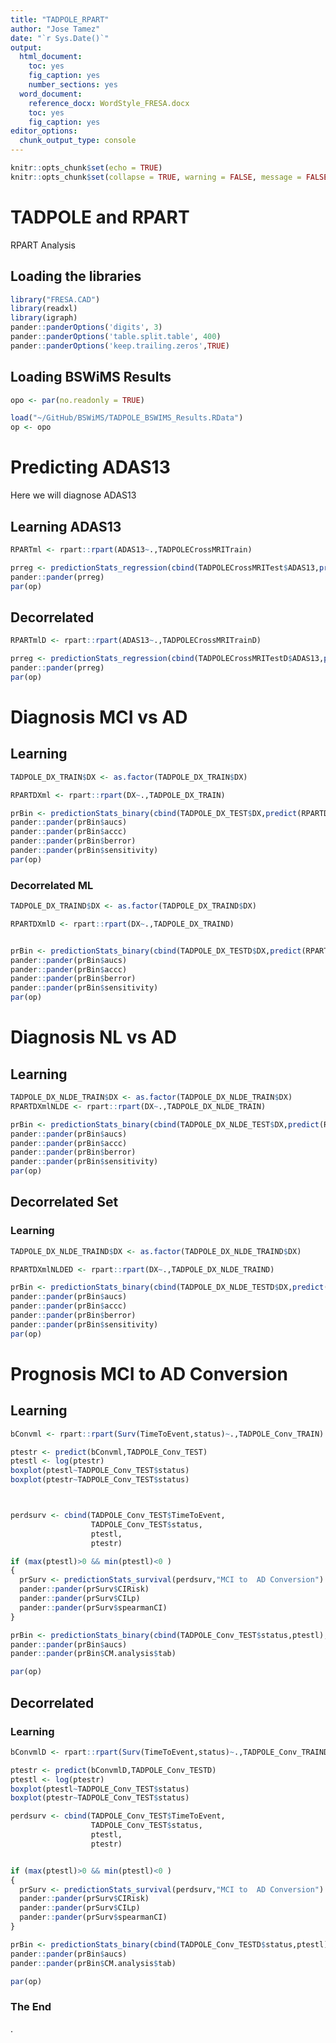 ```yaml
---
title: "TADPOLE_RPART"
author: "Jose Tamez"
date: "`r Sys.Date()`"
output: 
  html_document: 
    toc: yes
    fig_caption: yes
    number_sections: yes
  word_document: 
    reference_docx: WordStyle_FRESA.docx
    toc: yes
    fig_caption: yes
editor_options:
  chunk_output_type: console
---
```



```r
knitr::opts_chunk$set(echo = TRUE)
knitr::opts_chunk$set(collapse = TRUE, warning = FALSE, message = FALSE,comment = "#>")
```

# TADPOLE and RPART
RPART Analysis

## Loading the libraries

```r
library("FRESA.CAD")
library(readxl)
library(igraph)
pander::panderOptions('digits', 3)
pander::panderOptions('table.split.table', 400)
pander::panderOptions('keep.trailing.zeros',TRUE)

```

## Loading BSWiMS Results

```r
opo <- par(no.readonly = TRUE)

load("~/GitHub/BSWiMS/TADPOLE_BSWIMS_Results.RData")
op <- opo
```



# Predicting ADAS13

Here we will diagnose ADAS13


## Learning ADAS13

```r
RPARTml <- rpart::rpart(ADAS13~.,TADPOLECrossMRITrain)

prreg <- predictionStats_regression(cbind(TADPOLECrossMRITest$ADAS13,predict(RPARTml,TADPOLECrossMRITest)),"ADAS13")
pander::pander(prreg)
par(op)

```


## Decorrelated

```r
RPARTmlD <- rpart::rpart(ADAS13~.,TADPOLECrossMRITrainD)

prreg <- predictionStats_regression(cbind(TADPOLECrossMRITestD$ADAS13,predict(RPARTmlD,TADPOLECrossMRITestD)),"ADAS13")
pander::pander(prreg)
par(op)

```



# Diagnosis MCI vs AD

## Learning

```r
TADPOLE_DX_TRAIN$DX <- as.factor(TADPOLE_DX_TRAIN$DX)

RPARTDXml <- rpart::rpart(DX~.,TADPOLE_DX_TRAIN)

prBin <- predictionStats_binary(cbind(TADPOLE_DX_TEST$DX,predict(RPARTDXml,TADPOLE_DX_TEST)[,2]),"MCI vs Dementia")
pander::pander(prBin$aucs)
pander::pander(prBin$accc)
pander::pander(prBin$berror)
pander::pander(prBin$sensitivity)
par(op)

```



### Decorrelated ML

```r
TADPOLE_DX_TRAIND$DX <- as.factor(TADPOLE_DX_TRAIND$DX)

RPARTDXmlD <- rpart::rpart(DX~.,TADPOLE_DX_TRAIND)


prBin <- predictionStats_binary(cbind(TADPOLE_DX_TESTD$DX,predict(RPARTDXmlD,TADPOLE_DX_TESTD)[,2]),"NL vs Dementia")
pander::pander(prBin$aucs)
pander::pander(prBin$accc)
pander::pander(prBin$berror)
pander::pander(prBin$sensitivity)
par(op)

```



# Diagnosis NL vs AD

## Learning

```r
TADPOLE_DX_NLDE_TRAIN$DX <- as.factor(TADPOLE_DX_NLDE_TRAIN$DX)
RPARTDXmlNLDE <- rpart::rpart(DX~.,TADPOLE_DX_NLDE_TRAIN)

prBin <- predictionStats_binary(cbind(TADPOLE_DX_NLDE_TEST$DX,predict(RPARTDXmlNLDE,TADPOLE_DX_NLDE_TEST)[,2]),"NL vs Dementia")
pander::pander(prBin$aucs)
pander::pander(prBin$accc)
pander::pander(prBin$berror)
pander::pander(prBin$sensitivity)
par(op)

```


## Decorrelated Set

### Learning 

```r
TADPOLE_DX_NLDE_TRAIND$DX <- as.factor(TADPOLE_DX_NLDE_TRAIND$DX)

RPARTDXmlNLDED <- rpart::rpart(DX~.,TADPOLE_DX_NLDE_TRAIND)

prBin <- predictionStats_binary(cbind(TADPOLE_DX_NLDE_TESTD$DX,predict(RPARTDXmlNLDED,TADPOLE_DX_NLDE_TESTD)[,2]),"NL vs Dementia")
pander::pander(prBin$aucs)
pander::pander(prBin$accc)
pander::pander(prBin$berror)
pander::pander(prBin$sensitivity)
par(op)

```


# Prognosis MCI to AD Conversion


## Learning

```r


bConvml <- rpart::rpart(Surv(TimeToEvent,status)~.,TADPOLE_Conv_TRAIN)

ptestr <- predict(bConvml,TADPOLE_Conv_TEST)
ptestl <- log(ptestr)
boxplot(ptestl~TADPOLE_Conv_TEST$status)
boxplot(ptestr~TADPOLE_Conv_TEST$status)



perdsurv <- cbind(TADPOLE_Conv_TEST$TimeToEvent,
                  TADPOLE_Conv_TEST$status,
                  ptestl,
                  ptestr)

if (max(ptestl)>0 && min(ptestl)<0 )
{
  prSurv <- predictionStats_survival(perdsurv,"MCI to  AD Conversion")
  pander::pander(prSurv$CIRisk)
  pander::pander(prSurv$CILp)
  pander::pander(prSurv$spearmanCI)
}

prBin <- predictionStats_binary(cbind(TADPOLE_Conv_TEST$status,ptestl),"MCI to  AD Conversion")
pander::pander(prBin$aucs)
pander::pander(prBin$CM.analysis$tab)

par(op)

```


## Decorrelated


### Learning

```r


bConvmlD <- rpart::rpart(Surv(TimeToEvent,status)~.,TADPOLE_Conv_TRAIND)

ptestr <- predict(bConvmlD,TADPOLE_Conv_TESTD)
ptestl <- log(ptestr)
boxplot(ptestl~TADPOLE_Conv_TEST$status)
boxplot(ptestr~TADPOLE_Conv_TEST$status)

perdsurv <- cbind(TADPOLE_Conv_TEST$TimeToEvent,
                  TADPOLE_Conv_TEST$status,
                  ptestl,
                  ptestr)


if (max(ptestl)>0 && min(ptestl)<0 )
{
  prSurv <- predictionStats_survival(perdsurv,"MCI to  AD Conversion")
  pander::pander(prSurv$CIRisk)
  pander::pander(prSurv$CILp)
  pander::pander(prSurv$spearmanCI)
}

prBin <- predictionStats_binary(cbind(TADPOLE_Conv_TESTD$status,ptestl),"MCI to  AD Conversion")
pander::pander(prBin$aucs)
pander::pander(prBin$CM.analysis$tab)

par(op)

```

### The End

.


